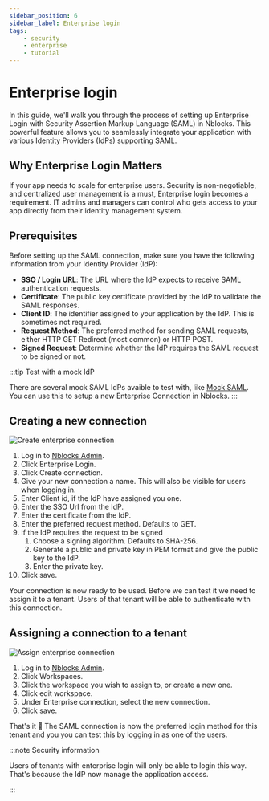 ```yaml
---
sidebar_position: 6
sidebar_label: Enterprise login
tags:
    - security
    - enterprise
    - tutorial
---
```



# Enterprise login

In this guide, we'll walk you through the process of setting up Enterprise Login with Security Assertion Markup Language (SAML) in Nblocks.
This powerful feature allows you to seamlessly integrate your application with various Identity Providers (IdPs) supporting SAML.

## Why Enterprise Login Matters
If your app needs to scale for enterprise users. Security is non-negotiable, and centralized user management is a must, Enterprise login becomes a requirement.
IT admins and managers can control who gets access to your app directly from their identity management system. 

## Prerequisites
Before setting up the SAML connection, make sure you have the following information from your Identity Provider (IdP):

- **SSO / Login URL**: The URL where the IdP expects to receive SAML authentication requests.
- **Certificate**: The public key certificate provided by the IdP to validate the SAML responses.
- **Client ID**: The identifier assigned to your application by the IdP. This is sometimes not required.
- **Request Method**: The preferred method for sending SAML requests, either HTTP GET Redirect (most common) or HTTP POST.
- **Signed Request**: Determine whether the IdP requires the SAML request to be signed or not.

:::tip Test with a mock IdP

There are several mock SAML IdPs avaible to test with, like [Mock SAML](https://mocksaml.com/).
You can use this to setup a new Enterprise Connection in Nblocks.
:::

## Creating a new connection

![Create enterprise connection](../assets/authentication-settings/create-enterprise-connection.png)

1. Log in to [Nblocks Admin](https://admin.nblocks.cloud).
1. Click Enterprise Login.
1. Click Create connection.
1. Give your new connection a name. This will also be visible for users when logging in.
1. Enter Client id, if the IdP have assigned you one.
1. Enter the SSO Url from the IdP.
1. Enter the certificate from the IdP.
1. Enter the preferred request method. Defaults to GET.
1. If the IdP requires the request to be signed
    1. Choose a signing algorithm. Defaults to SHA-256.
    1. Generate a public and private key in PEM format and give the public key to the IdP.
    1. Enter the private key.
1. Click save.

Your connection is now ready to be used. Before we can test it we need to assign it to a tenant. Users of that tenant will be able to authenticate with this connection.

## Assigning a connection to a tenant

![Assign enterprise connection](../assets/authentication-settings/tenant-enterprise-connection.png)

1. Log in to [Nblocks Admin](https://admin.nblocks.cloud).
1. Click Workspaces.
1. Click the workspace you wish to assign to, or create a new one.
1. Click edit workspace.
1. Under Enterprise connection, select the new connection.
1. Click save.

That's it 🎉 The SAML connection is now the preferred login method for this tenant and you you can test this by logging in as one of the users.

:::note Security information

Users of tenants with enterprise login will only be able to login this way. That's because the IdP now manage the application access.

:::